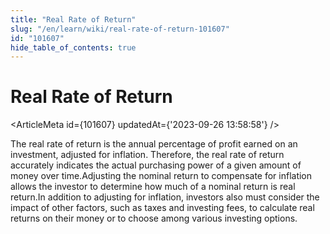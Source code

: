 ```yaml
---
title: "Real Rate of Return"
slug: "/en/learn/wiki/real-rate-of-return-101607"
id: "101607"
hide_table_of_contents: true
---
```



# Real Rate of Return

<ArticleMeta id={101607} updatedAt={'2023-09-26 13:58:58'} />
<div className='border-solid border-b border-t-0 my-4 border-[var(--ifm-color-gray-300)]' />

The real rate of return is the annual percentage of profit earned on an investment, adjusted for inflation. Therefore, the real rate of return accurately indicates the actual purchasing power of a given amount of money over time.Adjusting the nominal return to compensate for inflation allows the investor to determine how much of a nominal return is real return.In addition to adjusting for inflation, investors also must consider the impact of other factors, such as taxes and investing fees, to calculate real returns on their money or to choose among various investing options.
